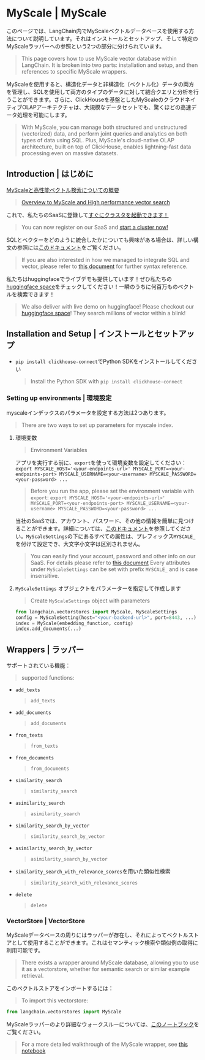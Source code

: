 # MyScale | MyScale

このページでは、LangChain内でMyScaleベクトルデータベースを使用する方法について説明しています。それはインストールとセットアップ、そして特定のMyScaleラッパーへの参照という2つの部分に分けられています。

> This page covers how to use MyScale vector database within LangChain.
> It is broken into two parts: installation and setup, and then references to specific MyScale wrappers.

MyScaleを使用すると、構造化データと非構造化（ベクトル化）データの両方を管理し、SQLを使用して両方のタイプのデータに対して結合クエリと分析を行うことができます。さらに、ClickHouseを基盤としたMyScaleのクラウドネイティブOLAPアーキテクチャは、大規模なデータセットでも、驚くほどの高速データ処理を可能にします。

> With MyScale, you can manage both structured and unstructured (vectorized) data, and perform joint queries and analytics on both types of data using SQL. Plus, MyScale's cloud-native OLAP architecture, built on top of ClickHouse, enables lightning-fast data processing even on massive datasets.

## Introduction | はじめに

[MyScaleと高性能ベクトル検索についての概要](https://docs.myscale.com/en/overview/)

> [Overview to MyScale and High performance vector search](https://docs.myscale.com/en/overview/)

これで、私たちのSaaSに登録して[すぐにクラスタを起動できます！](https://docs.myscale.com/en/quickstart/)

> You can now register on our SaaS and [start a cluster now!](https://docs.myscale.com/en/quickstart/)

SQLとベクターをどのように統合したかについても興味がある場合は、詳しい構文の参照には[このドキュメント](https://docs.myscale.com/en/vector-reference/)をご覧ください。

> If you are also interested in how we managed to integrate SQL and vector, please refer to [this document](https://docs.myscale.com/en/vector-reference/) for further syntax reference.

私たちはhuggingfaceでライブデモも提供しています！ぜひ私たちの[huggingface space](https://huggingface.co/myscale)をチェックしてください！一瞬のうちに何百万ものベクトルを検索できます！

> We also deliver with live demo on huggingface! Please checkout our [huggingface space](https://huggingface.co/myscale)! They search millions of vector within a blink!

## Installation and Setup | インストールとセットアップ

* `pip install clickhouse-connect`でPython SDKをインストールしてください
  > Install the Python SDK with `pip install clickhouse-connect`

### Setting up environments | 環境設定

myscaleインデックスのパラメータを設定する方法は2つあります。

> There are two ways to set up parameters for myscale index.

1. 環境変数

   > Environment Variables

   アプリを実行する前に、`export`を使って環境変数を設定してください：
   `export MYSCALE_HOST='<your-endpoints-url>' MYSCALE_PORT=<your-endpoints-port> MYSCALE_USERNAME=<your-username> MYSCALE_PASSWORD=<your-password> ...`

   > Before you run the app, please set the environment variable with `export`:
   > `export MYSCALE_HOST='<your-endpoints-url>' MYSCALE_PORT=<your-endpoints-port> MYSCALE_USERNAME=<your-username> MYSCALE_PASSWORD=<your-password> ...`

   当社のSaaSでは、アカウント、パスワード、その他の情報を簡単に見つけることができます。詳細については、[このドキュメント](https://docs.myscale.com/en/cluster-management/)を参照してください。`MyScaleSettings`の下にあるすべての属性は、プレフィックス`MYSCALE_`を付けて設定でき、大文字小文字は区別されません。

   > You can easily find your account, password and other info on our SaaS. For details please refer to [this document](https://docs.myscale.com/en/cluster-management/)
   > Every attributes under `MyScaleSettings` can be set with prefix `MYSCALE_` and is case insensitive.

2. `MyScaleSettings` オブジェクトをパラメーターを指定して作成します

   > Create `MyScaleSettings` object with parameters

   ```python
   from langchain.vectorstores import MyScale, MyScaleSettings
   config = MyScaleSetting(host="<your-backend-url>", port=8443, ...)
   index = MyScale(embedding_function, config)
   index.add_documents(...)
   ```

## Wrappers | ラッパー

サポートされている機能：

> supported functions:

* `add_texts`
  > `add_texts`
* `add_documents`
  > `add_documents`
* `from_texts`
  > `from_texts`
* `from_documents`
  > `from_documents`
* `similarity_search`
  > `similarity_search`
* `asimilarity_search`
  > `asimilarity_search`
* `similarity_search_by_vector`
  > `similarity_search_by_vector`
* `asimilarity_search_by_vector`
  > `asimilarity_search_by_vector`
* `similarity_search_with_relevance_scores`を用いた類似性検索
  > `similarity_search_with_relevance_scores`
* `delete`
  > `delete`

### VectorStore | VectorStore

MyScaleデータベースの周りにはラッパーが存在し、それによってベクトルストアとして使用することができます。これはセマンティック検索や類似例の取得に利用可能です。

> There exists a wrapper around MyScale database, allowing you to use it as a vectorstore,
> whether for semantic search or similar example retrieval.

このベクトルストアをインポートするには：

> To import this vectorstore:

```python
from langchain.vectorstores import MyScale
```

MyScaleラッパーのより詳細なウォークスルーについては、[このノートブック](/docs/integrations/vectorstores/myscale)をご覧ください。

> For a more detailed walkthrough of the MyScale wrapper, see [this notebook](/docs/integrations/vectorstores/myscale)
